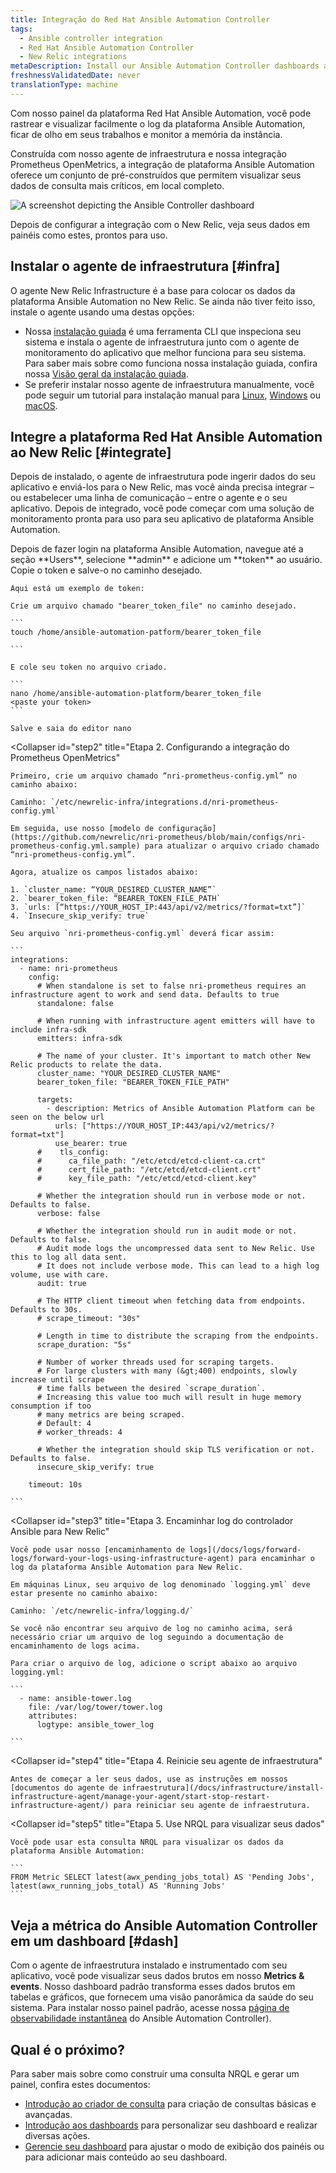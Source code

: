 ```yaml
---
title: Integração do Red Hat Ansible Automation Controller
tags:
  - Ansible controller integration
  - Red Hat Ansible Automation Controller
  - New Relic integrations
metaDescription: Install our Ansible Automation Controller dashboards and see your Ansible data in New Relic.
freshnessValidatedDate: never
translationType: machine
---
```



Com nosso painel da plataforma Red Hat Ansible Automation, você pode rastrear e visualizar facilmente o log da plataforma Ansible Automation, ficar de olho em seus trabalhos e monitor a memória da instância.

Construída com nosso agente de infraestrutura e nossa integração Prometheus OpenMetrics, a integração de plataforma Ansible Automation oferece um conjunto de <InlinePopover type="dashboards"/>pré-construídos que permitem visualizar seus dados de consulta mais críticos, em local completo.

<img
  title="Ansible Controller"
  alt="A screenshot depicting the Ansible Controller dashboard"
  src={infrastructureAnsibleControllerDashboard}
/>

<figcaption>
  Depois de configurar a integração com o New Relic, veja seus dados em painéis como estes, prontos para uso.
</figcaption>

## Instalar o agente de infraestrutura [#infra]

O agente New Relic Infrastructure é a base para colocar os dados da plataforma Ansible Automation no New Relic. Se ainda não tiver feito isso, instale o agente usando uma destas opções:

* Nossa [instalação guiada](https://one.newrelic.com/marketplace?state=15321ec0-7cd8-0c04-52bf-7b65778f2e8c) é uma ferramenta CLI que inspeciona seu sistema e instala o agente de infraestrutura junto com o agente de monitoramento do aplicativo que melhor funciona para seu sistema. Para saber mais sobre como funciona nossa instalação guiada, confira nossa [Visão geral da instalação guiada](/docs/infrastructure/host-integrations/installation/new-relic-guided-install-overview).
* Se preferir instalar nosso agente de infraestrutura manualmente, você pode seguir um tutorial para instalação manual para [Linux](/docs/infrastructure/install-infrastructure-agent/linux-installation/install-infrastructure-monitoring-agent-linux), [Windows](/docs/infrastructure/install-infrastructure-agent/windows-installation/install-infrastructure-monitoring-agent-windows/) ou [macOS](/docs/infrastructure/install-infrastructure-agent/macos-installation/install-infrastructure-monitoring-agent-macos/).

## Integre a plataforma Red Hat Ansible Automation ao New Relic [#integrate]

Depois de instalado, o agente de infraestrutura pode ingerir dados do seu aplicativo e enviá-los para o New Relic, mas você ainda precisa integrar – ou estabelecer uma linha de comunicação – entre o agente e o seu aplicativo. Depois de integrado, você pode começar com uma solução de monitoramento pronta para uso para seu aplicativo de plataforma Ansible Automation.

<CollapserGroup>
  <Collapser
    id="step1"
    title="Etapa 1. Crie um token ao portador na plataforma Ansible Automation"
  >
    Depois de fazer login na plataforma Ansible Automation, navegue até a seção <DoNotTranslate>**Users**</DoNotTranslate>, selecione <DoNotTranslate>**admin**</DoNotTranslate> e adicione um <DoNotTranslate>**token**</DoNotTranslate> ao usuário. Copie o token e salve-o no caminho desejado.

    Aqui está um exemplo de token:

    Crie um arquivo chamado "bearer_token_file" no caminho desejado.

    ```
    touch /home/ansible-automation-patform/bearer_token_file

    ```

    E cole seu token no arquivo criado.

    ```
    nano /home/ansible-automation-platform/bearer_token_file
    <paste your token>
    ```

    Salve e saia do editor nano
  </Collapser>

  <Collapser
    id="step2"
    title="Etapa 2. Configurando a integração do Prometheus OpenMetrics"
  >
    Primeiro, crie um arquivo chamado “nri-prometheus-config.yml” no caminho abaixo:

    Caminho: `/etc/newrelic-infra/integrations.d/nri-prometheus-config.yml`

    Em seguida, use nosso [modelo de configuração](https://github.com/newrelic/nri-prometheus/blob/main/configs/nri-prometheus-config.yml.sample) para atualizar o arquivo criado chamado “nri-prometheus-config.yml”.

    Agora, atualize os campos listados abaixo:

    1. `cluster_name: “YOUR_DESIRED_CLUSTER_NAME”`
    2. `bearer_token_file: “BEARER_TOKEN_FILE_PATH`
    3. `urls: [“https://YOUR_HOST_IP:443/api/v2/metrics/?format=txt”]`
    4. `Insecure_skip_verify: true`

    Seu arquivo `nri-prometheus-config.yml` deverá ficar assim:

    ```
    integrations:
      - name: nri-prometheus
        config:
          # When standalone is set to false nri-prometheus requires an infrastructure agent to work and send data. Defaults to true
          standalone: false

          # When running with infrastructure agent emitters will have to include infra-sdk
          emitters: infra-sdk

          # The name of your cluster. It's important to match other New Relic products to relate the data.
          cluster_name: "YOUR_DESIRED_CLUSTER_NAME"
          bearer_token_file: "BEARER_TOKEN_FILE_PATH"

          targets:
            - description: Metrics of Ansible Automation Platform can be seen on the below url
              urls: ["https://YOUR_HOST_IP:443/api/v2/metrics/?format=txt"]
              use_bearer: true
          #    tls_config:
          #      ca_file_path: "/etc/etcd/etcd-client-ca.crt"
          #      cert_file_path: "/etc/etcd/etcd-client.crt"
          #      key_file_path: "/etc/etcd/etcd-client.key"

          # Whether the integration should run in verbose mode or not. Defaults to false.
          verbose: false

          # Whether the integration should run in audit mode or not. Defaults to false.
          # Audit mode logs the uncompressed data sent to New Relic. Use this to log all data sent.
          # It does not include verbose mode. This can lead to a high log volume, use with care.
          audit: true

          # The HTTP client timeout when fetching data from endpoints. Defaults to 30s.
          # scrape_timeout: "30s"

          # Length in time to distribute the scraping from the endpoints.
          scrape_duration: "5s"

          # Number of worker threads used for scraping targets.
          # For large clusters with many (&gt;400) endpoints, slowly increase until scrape
          # time falls between the desired `scrape_duration`.
          # Increasing this value too much will result in huge memory consumption if too
          # many metrics are being scraped.
          # Default: 4
          # worker_threads: 4

          # Whether the integration should skip TLS verification or not. Defaults to false.
          insecure_skip_verify: true

        timeout: 10s

    ```
  </Collapser>

  <Collapser
    id="step3"
    title="Etapa 3. Encaminhar log do controlador Ansible para New Relic"
  >
    Você pode usar nosso [encaminhamento de logs](/docs/logs/forward-logs/forward-your-logs-using-infrastructure-agent) para encaminhar o log da plataforma Ansible Automation para New Relic.

    Em máquinas Linux, seu arquivo de log denominado `logging.yml` deve estar presente no caminho abaixo:

    Caminho: `/etc/newrelic-infra/logging.d/`

    Se você não encontrar seu arquivo de log no caminho acima, será necessário criar um arquivo de log seguindo a documentação de encaminhamento de logs acima.

    Para criar o arquivo de log, adicione o script abaixo ao arquivo logging.yml:

    ```
      - name: ansible-tower.log
        file: /var/log/tower/tower.log
        attributes:
          logtype: ansible_tower_log

    ```
  </Collapser>

  <Collapser
    id="step4"
    title="Etapa 4. Reinicie seu agente de infraestrutura"
  >
    Antes de começar a ler seus dados, use as instruções em nossos [documentos do agente de infraestrutura](/docs/infrastructure/install-infrastructure-agent/manage-your-agent/start-stop-restart-infrastructure-agent/) para reiniciar seu agente de infraestrutura.
  </Collapser>

  <Collapser
    id="step5"
    title="Etapa 5. Use NRQL para visualizar seus dados"
  >
    Você pode usar esta consulta NRQL para visualizar os dados da plataforma Ansible Automation:

    ```
    FROM Metric SELECT latest(awx_pending_jobs_total) AS 'Pending Jobs', latest(awx_running_jobs_total) AS 'Running Jobs'
    ```
  </Collapser>
</CollapserGroup>

## Veja a métrica do Ansible Automation Controller em um dashboard [#dash]

Com o agente de infraestrutura instalado e instrumentado com seu aplicativo, você pode visualizar seus dados brutos em nosso <DoNotTranslate>**Metrics & events**</DoNotTranslate>. Nosso dashboard padrão transforma esses dados brutos em tabelas e gráficos, que fornecem uma visão panorâmica da saúde do seu sistema. Para instalar nosso painel padrão, acesse nossa [página de observabilidade instantânea](https://newrelic.com/instant-observability/ansible-automation-controller) do Ansible Automation Controller).

## Qual é o próximo?

Para saber mais sobre como construir uma consulta NRQL e gerar um painel, confira estes documentos:

* [Introdução ao criador de consulta](/docs/query-your-data/explore-query-data/query-builder/introduction-query-builder) para criação de consultas básicas e avançadas.
* [Introdução aos dashboards](/docs/query-your-data/explore-query-data/dashboards/introduction-dashboards) para personalizar seu dashboard e realizar diversas ações.
* [Gerencie seu dashboard](/docs/query-your-data/explore-query-data/dashboards/manage-your-dashboard) para ajustar o modo de exibição dos painéis ou para adicionar mais conteúdo ao seu dashboard.